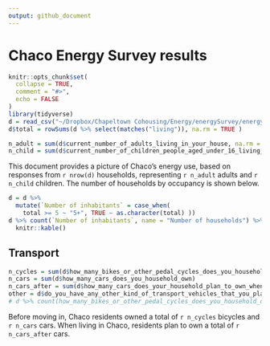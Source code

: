 ```yaml
---
output: github_document
---
```


<!-- README.md is generated from README.Rmd. Please edit that file -->

# Chaco Energy Survey results

```r
knitr::opts_chunk$set(
  collapse = TRUE,
  comment = "#>",
  echo = FALSE
)
library(tidyverse)
d = read_csv("~/Dropbox/Chapeltown Cohousing/Energy/energySurvey/energy-survey-clean.csv")
d$total = rowSums(d %>% select(matches("living")), na.rm = TRUE )
```


```r
n_adult = sum(d$current_number_of_adults_living_in_your_house, na.rm = T)
n_child = sum(d$current_number_of_children_people_aged_under_16_living_in_your_house, na.rm = T)
```

This document provides a picture of Chaco's energy use, based on responses from `r nrow(d)` households, representing `r n_adult` adults and `r n_child` children. The number of households by occupancy is shown below.

```r
d = d %>% 
  mutate(`Number of inhabitants` = case_when(
    total >= 5 ~ "5+", TRUE ~ as.character(total) ))
d %>% count(`Number of inhabitants`, name = "Number of households") %>% 
  knitr::kable()
```

## Transport

```r
n_cycles = sum(d$how_many_bikes_or_other_pedal_cycles_does_you_household_own)
n_cars = sum(d$how_many_cars_does_you_household_own)
n_cars_after = sum(d$how_many_cars_does_your_household_plan_to_own_when_you_are_living_at_cha_co, na.rm = TRUE)
other = d$do_you_have_any_other_kind_of_transport_vehicles_that_you_plan_to_bring_to_chaco_e_g_mobility_scooter_electric_bike_bike_trailer
# d %>% count(how_many_bikes_or_other_pedal_cycles_does_you_household_own)
```

Before moving in, Chaco residents owned a total of `r n_cycles` bicycles and `r n_cars` cars.
When living in Chaco, residents plan to own a total of `r n_cars_after` cars.
